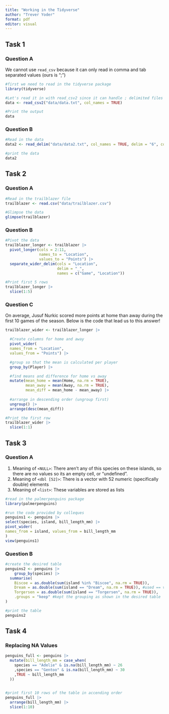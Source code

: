 ```yaml
---
title: "Working in the Tidyverse"
author: "Trever Yoder"
format: pdf
editor: visual
---
```


## Task 1

### Question A
We cannot use `read_csv` because it can only read in comma and tab separated values (ours is ";")
```r
#first we need to read in the tidyverse package
library(tidyverse)

#Let's read it in with read_csv2 since it can handle ; delimited files
data <- read_csv2("data/data.txt", col_names = TRUE)

#Print the output
data
```

### Question B

```r
#Read in the data
data2 <- read_delim("data/data2.txt", col_names = TRUE, delim = "6", col_types = "fdc")

#print the data
data2
```

## Task 2

### Question A

```r
#Read in the trailblazer file
trailblazer <- read.csv("data/trailblazer.csv")

#Glimpse the data
glimpse(trailblazer)
```

### Question B

```r
#Pivot the data
trailblazer_longer <- trailblazer |>
  pivot_longer(cols = 2:11,
               names_to = "Location",
               values_to = "Points") |>
  separate_wider_delim(cols = "Location",
                       delim = "_",
                       names = c("Game", "Location"))

#Print first 5 rows
trailblazer_longer |>
  slice(1:5)
```

### Question C
On average, Jusuf Nurkic scored more points at home than away during the first 10 games of the season. Below is the code that lead us to this answer!
```r
trailblazer_wider <- trailblazer_longer |>

  #Create columns for home and away
  pivot_wider(
  names_from = "Location",
  values_from = "Points") |>

  #group so that the mean is calculated per player
  group_by(Player) |>

  #find means and difference for home vs away
  mutate(mean_home = mean(Home, na.rm = TRUE),
         mean_away = mean(Away, na.rm = TRUE),
         mean_diff = mean_home - mean_away) |>
  
  #arrange in descending order (ungroup first)
  ungroup() |>
  arrange(desc(mean_diff))

#Print the first row
trailblazer_wider |>
  slice(1:1)
```


## Task 3

### Question A
1. Meaning of `<NULL>`: There aren't any of this species on these islands, so there are no values so its an empty cell, or "undefined". 
2. Meaning of `<dbl [52]>`: There is a vector with 52 numeric (specifically double) elements 
3. Meaning of `<list>`: These variables are stored as lists
```r
#read in the palmerpenguins package
library(palmerpenguins)

#run the code provided by colleques
penguins1 <- penguins |>
select(species, island, bill_length_mm) |>
pivot_wider(
names_from = island, values_from = bill_length_mm
)
view(penguins1)
```

### Question B

```r
#create the desired table
penguins2 <- penguins |>
    group_by(species) |>
  summarise(
    Biscoe = as.double(sum(island %in% "Biscoe", na.rm = TRUE)),
    Dream = as.double(sum(island == "Dream", na.rm = TRUE)), #used == vs %n% for fun
    Torgersen = as.double(sum(island == "Torgersen", na.rm = TRUE)),
    .groups = "keep" #kept the grouping as shown in the desired table
)

#print the table
penguins2
```
## Task 4

### Replacing  NA Values

```r
penguins_full <- penguins |>
  mutate(bill_length_mm = case_when(
    species == "Adelie" & is.na(bill_length_mm) ~ 26
    ,species == "Gentoo" & is.na(bill_length_mm) ~ 30
    ,TRUE ~ bill_length_mm
  ))
  

#print first 10 rows of the table in accending order
penguins_full |>
  arrange(bill_length_mm) |>
  slice(1:10)
```